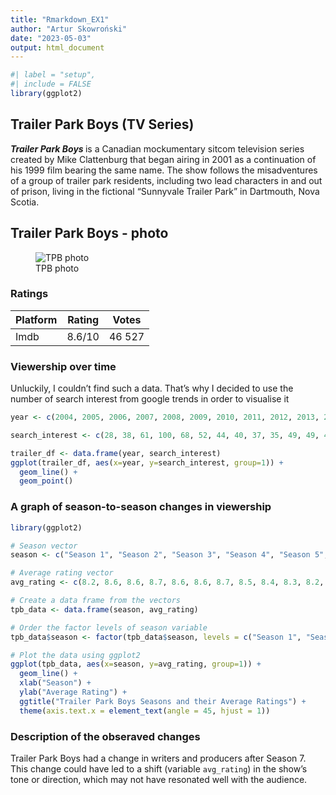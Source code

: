```yaml
---
title: "Rmarkdown_EX1"
author: "Artur Skowroński"
date: "2023-05-03"
output: html_document
---
```


```r
#| label = "setup",
#| include = FALSE
library(ggplot2)
```

## Trailer Park Boys (TV Series)

***Trailer Park Boys *** is a Canadian mockumentary sitcom television series created by Mike Clattenburg that began airing in 2001 as a continuation of his 1999 film bearing the same name. The show follows the misadventures of a group of trailer park residents, including two lead characters in and out of prison, living in the fictional "Sunnyvale Trailer Park" in Dartmouth, Nova Scotia.

## Trailer Park Boys - photo

![TPB photo](https://cdn.fansided.com/wp-content/blogs.dir/340/files/2015/08/trailer-park-boys.jpg)

### Ratings

| Platform | Rating | Votes |
|:---------|:------:|:------:|
| Imdb   | 8.6/10 | 46 527 |

### Viewership over time

Unluckily, I couldn't find such a data. That's why I decided to use the number of search interest from google trends in order to visualise it

```r

year <- c(2004, 2005, 2006, 2007, 2008, 2009, 2010, 2011, 2012, 2013, 2014, 2015, 2016, 2017, 2018, 2019, 2020, 2021)

search_interest <- c(28, 38, 61, 100, 68, 52, 44, 40, 37, 35, 49, 49, 42, 39, 36, 37, 38, 36)

trailer_df <- data.frame(year, search_interest)
ggplot(trailer_df, aes(x=year, y=search_interest, group=1)) +
  geom_line() +
  geom_point()
```

### A graph of season-to-season changes in viewership

```r

library(ggplot2)

# Season vector
season <- c("Season 1", "Season 2", "Season 3", "Season 4", "Season 5", "Season 6", "Season 7", "Season 8", "Season 9", "Season 10", "Season 11", "Season 12")

# Average rating vector
avg_rating <- c(8.2, 8.6, 8.6, 8.7, 8.6, 8.6, 8.7, 8.5, 8.4, 8.3, 8.2, 8.1)

# Create a data frame from the vectors
tpb_data <- data.frame(season, avg_rating)

# Order the factor levels of season variable
tpb_data$season <- factor(tpb_data$season, levels = c("Season 1", "Season 2", "Season 3", "Season 4", "Season 5", "Season 6", "Season 7", "Season 8", "Season 9", "Season 10", "Season 11", "Season 12"))

# Plot the data using ggplot2
ggplot(tpb_data, aes(x=season, y=avg_rating, group=1)) +
  geom_line() +
  xlab("Season") +
  ylab("Average Rating") +
  ggtitle("Trailer Park Boys Seasons and their Average Ratings") +
  theme(axis.text.x = element_text(angle = 45, hjust = 1))

```

### Description of the obseraved changes

Trailer Park Boys had a change in writers and producers after Season 7. This change could have led to a shift (variable `avg_rating`) in the show's tone or direction, which may not have resonated well with the audience.




